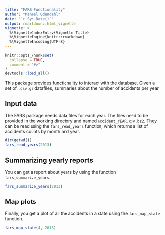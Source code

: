 ```yaml
---
title: "FARS Functionality"
author: "Manuel Odendahl"
date: "`r Sys.Date()`"
output: rmarkdown::html_vignette
vignette: >
  %\VignetteIndexEntry{Vignette Title}
  %\VignetteEngine{knitr::rmarkdown}
  %\VignetteEncoding{UTF-8}
---
```


```r
knitr::opts_chunk$set(
  collapse = TRUE,
  comment = "#>"
)
devtools::load_all()
```

This package provides functionality to interact with the \href{Fatality Analysis Reporting System}{https://www.nhtsa.gov/research-data/fatality-analysis-reporting-system-fars} database.
Given a set of `.csv.gz` datafiles, summaries about the number of accidents per year

## Input data

The FARS package needs data files for each year.
The files need to be provided in the working directory and named `accident_YEAR.csv.bz2`.
They can be read using the `fars_read_years` function, which returns a list of accidents counts by month and year.

```r
dir(getwd())
fars_read_years(2013)
```

## Summarizing yearly reports

You can get a report about years by using the function `fars_summarize_years`.

```r
fars_summarize_years(2013)
```

## Map plots

Finally, you get a plot of all the accidents in a state using the `fars_map_state` function.

```r
fars_map_state(4, 2013)
```

